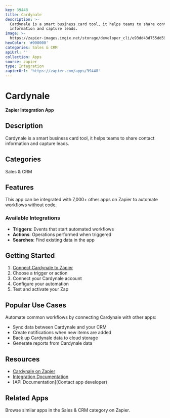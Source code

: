 ```yaml
---
key: 39448
title: Cardynale
description: >-
  Cardynale is a smart business card tool, it helps teams to share contact
  information and capture leads.
image: >-
  https://zapier-images.imgix.net/storage/developer_cli/e93dd43d755dd592c9616b8d5a877b58.png?auto=format%2Ccompress&ixlib=python-3.0.0&q=50
hexColor: '#000000'
categories: Sales & CRM
apiUrl: ''
collection: Apps
source: zapier
type: Integration
zapierUrl: 'https://zapier.com/apps/39448'
---
```

# Cardynale

**Zapier Integration App**

## Description

Cardynale is a smart business card tool, it helps teams to share contact information and capture leads.

## Categories

Sales & CRM

## Features

This app can be integrated with 7,000+ other apps on Zapier to automate workflows without code.

### Available Integrations

- **Triggers**: Events that start automated workflows
- **Actions**: Operations performed when triggered
- **Searches**: Find existing data in the app

## Getting Started

1. [Connect Cardynale to Zapier](https://zapier.com/apps/39448)
2. Choose a trigger or action
3. Connect your Cardynale account
4. Configure your automation
5. Test and activate your Zap

## Popular Use Cases

Automate common workflows by connecting Cardynale with other apps:

- Sync data between Cardynale and your CRM
- Create notifications when new items are added
- Back up Cardynale data to cloud storage
- Generate reports from Cardynale data

## Resources

- [Cardynale on Zapier](https://zapier.com/apps/39448)
- [Integration Documentation](https://zapier.com/apps/39448/integrations)
- [API Documentation](Contact app developer)

## Related Apps

Browse similar apps in the Sales & CRM category on Zapier.
